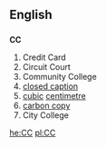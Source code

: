 ==English==
==={{initialism}}===
'''CC'''

# Credit Card
# Circuit Court
# Community College
# [[closed caption]]
# [[cubic]] [[centimetre]]
# [[carbon copy]]
# City College

[[he:CC]]
[[pl:CC]]